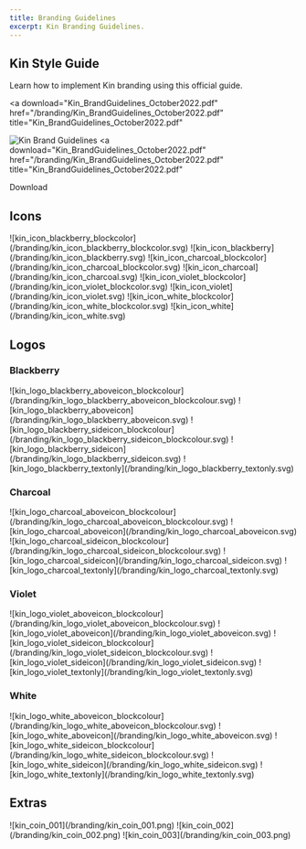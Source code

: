 ```yaml
---
title: Branding Guidelines
excerpt: Kin Branding Guidelines.
---
```


## Kin Style Guide

Learn how to implement Kin branding using this official guide.

<a
  download="Kin_BrandGuidelines_October2022.pdf"
  href="/branding/Kin_BrandGuidelines_October2022.pdf"
  title="Kin_BrandGuidelines_October2022.pdf"
>
  ![Kin Brand Guidelines](/branding/Kin_Brand_Guidelines.png)
</a>
<a
  download="Kin_BrandGuidelines_October2022.pdf"
  href="/branding/Kin_BrandGuidelines_October2022.pdf"
  title="Kin_BrandGuidelines_October2022.pdf"
>
  Download
</a>

## Icons

<div className="mt-8 grid gap-6 md:grid-cols-4">
  <BrandImage name="kin_icon_blackberry_blockcolor" svg png dark>
    ![kin_icon_blackberry_blockcolor](/branding/kin_icon_blackberry_blockcolor.svg)
  </BrandImage>
  <BrandImage name="kin_icon_blackberry" svg png dark>
    ![kin_icon_blackberry](/branding/kin_icon_blackberry.svg)
  </BrandImage>
  <BrandImage name="kin_icon_charcoal_blockcolor" svg png dark>
    ![kin_icon_charcoal_blockcolor](/branding/kin_icon_charcoal_blockcolor.svg)
  </BrandImage>
  <BrandImage name="kin_icon_charcoal" svg png dark>
    ![kin_icon_charcoal](/branding/kin_icon_charcoal.svg)
  </BrandImage>
  <BrandImage name="kin_icon_violet_blockcolor" svg png>
    ![kin_icon_violet_blockcolor](/branding/kin_icon_violet_blockcolor.svg)
  </BrandImage>
  <BrandImage name="kin_icon_violet" svg png>
    ![kin_icon_violet](/branding/kin_icon_violet.svg)
  </BrandImage>
  <BrandImage name="kin_icon_white_blockcolor" svg png light>
    ![kin_icon_white_blockcolor](/branding/kin_icon_white_blockcolor.svg)
  </BrandImage>
  <BrandImage name="kin_icon_white" svg png light>
    ![kin_icon_white](/branding/kin_icon_white.svg)
  </BrandImage>
</div>

## Logos

### Blackberry

<div className="mt-8 grid gap-6 md:grid-cols-4">
  <BrandImage name="kin_logo_blackberry_aboveicon_blockcolour" svg png dark>
    ![kin_logo_blackberry_aboveicon_blockcolour](/branding/kin_logo_blackberry_aboveicon_blockcolour.svg)
  </BrandImage>
  <BrandImage name="kin_logo_blackberry_aboveicon" svg png dark>
    ![kin_logo_blackberry_aboveicon](/branding/kin_logo_blackberry_aboveicon.svg)
  </BrandImage>
  <BrandImage name="kin_logo_blackberry_sideicon_blockcolour" svg png dark>
    ![kin_logo_blackberry_sideicon_blockcolour](/branding/kin_logo_blackberry_sideicon_blockcolour.svg)
  </BrandImage>
  <BrandImage name="kin_logo_blackberry_sideicon" svg png dark>
    ![kin_logo_blackberry_sideicon](/branding/kin_logo_blackberry_sideicon.svg)
  </BrandImage>
  <BrandImage name="kin_logo_blackberry_textonly" svg png dark>
    ![kin_logo_blackberry_textonly](/branding/kin_logo_blackberry_textonly.svg)
  </BrandImage>
</div>

### Charcoal

<div className="mt-8 grid gap-6 md:grid-cols-4">
  <BrandImage name="kin_logo_charcoal_aboveicon_blockcolour" svg png dark>
    ![kin_logo_charcoal_aboveicon_blockcolour](/branding/kin_logo_charcoal_aboveicon_blockcolour.svg)
  </BrandImage>
  <BrandImage name="kin_logo_charcoal_aboveicon" svg png dark>
    ![kin_logo_charcoal_aboveicon](/branding/kin_logo_charcoal_aboveicon.svg)
  </BrandImage>
  <BrandImage name="kin_logo_charcoal_sideicon_blockcolour" svg png dark>
    ![kin_logo_charcoal_sideicon_blockcolour](/branding/kin_logo_charcoal_sideicon_blockcolour.svg)
  </BrandImage>
  <BrandImage name="kin_logo_charcoal_sideicon" svg png dark>
    ![kin_logo_charcoal_sideicon](/branding/kin_logo_charcoal_sideicon.svg)
  </BrandImage>
  <BrandImage name="kin_logo_charcoal_textonly" svg png dark>
    ![kin_logo_charcoal_textonly](/branding/kin_logo_charcoal_textonly.svg)
  </BrandImage>
</div>

### Violet

<div className="mt-8 grid gap-6 md:grid-cols-4">
  <BrandImage name="kin_logo_violet_aboveicon_blockcolour" svg png>
    ![kin_logo_violet_aboveicon_blockcolour](/branding/kin_logo_violet_aboveicon_blockcolour.svg)
  </BrandImage>
  <BrandImage name="kin_logo_violet_aboveicon" svg png>
    ![kin_logo_violet_aboveicon](/branding/kin_logo_violet_aboveicon.svg)
  </BrandImage>
  <BrandImage name="kin_logo_violet_sideicon_blockcolour" svg png>
    ![kin_logo_violet_sideicon_blockcolour](/branding/kin_logo_violet_sideicon_blockcolour.svg)
  </BrandImage>
  <BrandImage name="kin_logo_violet_sideicon" svg png>
    ![kin_logo_violet_sideicon](/branding/kin_logo_violet_sideicon.svg)
  </BrandImage>
  <BrandImage name="kin_logo_violet_textonly" svg png>
    ![kin_logo_violet_textonly](/branding/kin_logo_violet_textonly.svg)
  </BrandImage>
</div>

### White

<div className="mt-8 grid gap-6 md:grid-cols-4">
  <BrandImage name="kin_logo_white_aboveicon_blockcolour" svg png light>
    ![kin_logo_white_aboveicon_blockcolour](/branding/kin_logo_white_aboveicon_blockcolour.svg)
  </BrandImage>
  <BrandImage name="kin_logo_white_aboveicon" svg png light>
    ![kin_logo_white_aboveicon](/branding/kin_logo_white_aboveicon.svg)
  </BrandImage>
  <BrandImage name="kin_logo_white_sideicon_blockcolour" svg png light>
    ![kin_logo_white_sideicon_blockcolour](/branding/kin_logo_white_sideicon_blockcolour.svg)
  </BrandImage>
  <BrandImage name="kin_logo_white_sideicon" svg png light>
    ![kin_logo_white_sideicon](/branding/kin_logo_white_sideicon.svg)
  </BrandImage>
  <BrandImage name="kin_logo_white_textonly" svg png light>
    ![kin_logo_white_textonly](/branding/kin_logo_white_textonly.svg)
  </BrandImage>
</div>

## Extras

<div className="mt-8 grid gap-6 md:grid-cols-4">
  <BrandImage name="kin_coin_001" png light>
    ![kin_coin_001](/branding/kin_coin_001.png)
  </BrandImage>
  <BrandImage name="kin_coin_002" png light>
    ![kin_coin_002](/branding/kin_coin_002.png)
  </BrandImage>
  <BrandImage name="kin_coin_003" png light>
    ![kin_coin_003](/branding/kin_coin_003.png)
  </BrandImage>
</div>
